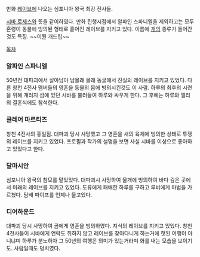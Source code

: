 만화 [[레이브]]에 나오는 심포니아 왕국 최강 전사들. 

[[시바 로제스]]와 뜻을 같이하였다. 만화 진행시점에서 알파인 스파니엘을 제외하고는 모두 혼령이 동물에 빙의된 형태로 흩어진 레이브를 지키고 있다. 이름에 [[개]]의 종류가 들어간것도 특징. ~~이뭔 개드립~~ 

[[목차]]
=== 알파인 스파니엘 ===
50년전 대파괴에서 살아남아 남몰래 몰래 동굴에서 진실의 레이브를 지키고 있었다. 다른 창천 4전사 멤버들의 영혼을 동물의 몸에 빙의시킨것도 이 사람. 하루의 최후의 시련을 위해 개러지 섬에 있던 시바를 불러들여 하루와 싸우게 한다. 그 후에는 하루와 엘리의 결혼식에도 참석한다. 

=== 클레어 마르티즈 ===
창천 4전사의 홍일점. 대파괴 당시 사망했고 그 영혼을 새의 육체에 빙의한 상태로 투쟁의 레이브를 지키고 있었다. 
프로필과 작가의 설명을 보면 사실 시바를 이성으로 좋아하고 있었다고 한다.

=== 달마시안 ===
심포니아 왕국의 참모를 맡았었다. 대파괴시 사망하여 물개에 빙의하여 바다 깊은 곳에서 미래의 레이브를 지키고 있었다. 도류에게 패배한 하루를 구하고 루비에게 마법을 가르쳤다. 담배 파이프를 언제나 물고있다.

=== 디어하운드 ===
대파괴 당시 사망하여 곰에게 영혼을 빙의하였다. 지식의 레이브를 지키고 있었다. 창천 4전사들이 시바에게 연락도 취하지 않고 레이브를 찾아다니게 하는거에 헛된 여행이 아니냐며 하루가 분노하자 그 50년의 여행은 의미가 있는거라며 화를 내는 모습을 보이기도. 사람일때도 덩치였다. 

